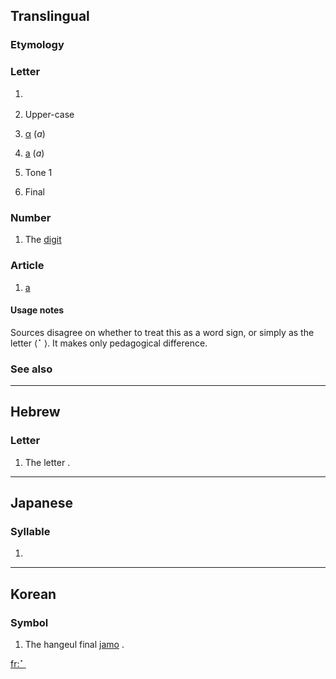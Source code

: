 {{Braille character info|hex=2801|name=Braille Pattern Dots-1|image=[[Image:Braille A1.svg|50px]]}}
{{also|1|a|•|⠂|⠄}}
==Translingual==

===Etymology===
{{Brai-ety}}

===Letter===
{{mul-letter|sc=Brai}}

# {{context|Braille}} {{term|a}}
# {{context|Braille|often preceded by capital sign [[⠠]]}} Upper-case {{term|A}}
# {{context|Greek Braille}} [[α]] (''a'')
# {{context|Russian Braille}} [[а]] (''a'')
# {{context|Chinese Braille}} Tone 1
# {{context|Korean Braille}} Final {{term|sc=Hang|ㄱ|tr=g/k}}

===Number===
{{mul-number|sc=Brai}}

# {{context|Braille|often preceded by number sign [[⠼]]}} The [[digit]] {{term|1}}

===Article===
{{head|mul|article}}

# {{context|English Braille}} [[a]]

====Usage notes====
Sources disagree on whether to treat this as a word sign, or simply as the letter ⟨⠁⟩. It makes only pedagogical difference.

===See also===
{{Brai-script}}

----

==Hebrew==

===Letter===
{{head|he|letter}}

# {{context|Hebrew Braille}} The letter {{term|sc=Hebr|א|tr=’||aleph}}.

----

==Japanese==

===Syllable===
{{ja-syllable|a|sc=Brai}}

# {{Brai-def|Jpan|あ|ア|a}}

----

==Korean==

===Symbol===
{{head|ko|symbol}}

# {{context|Korean Braille}} The hangeul final [[jamo]] {{term|sc=Hang|ㄱ|tr=g||gieuk}}.

[[fr:⠁]]